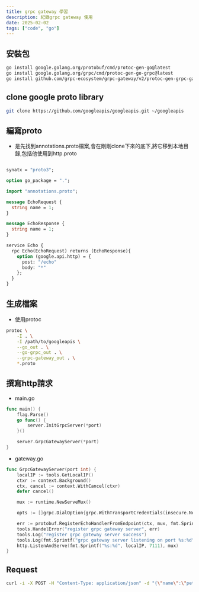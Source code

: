 ```yaml
---
title: grpc gateway 學習
description: 紀錄grpc gateway 使用
date: 2025-02-02
tags: ["code", "go"]
---
```


## 安裝包

```bash
go install google.golang.org/protobuf/cmd/protoc-gen-go@latest
go install google.golang.org/grpc/cmd/protoc-gen-go-grpc@latest
go install github.com/grpc-ecosystem/grpc-gateway/v2/protoc-gen-grpc-gateway@latest
```

## clone google proto library
```bash
git clone https://github.com/googleapis/googleapis.git ~/googleapis
```

## 編寫proto
- 是先找到annotations.proto檔案,會在剛剛clone下來的底下,將它移到本地目錄,包括他使用到http.proto
```proto

synatx = "proto3";

option go_package = ".";

import "annotations.proto";

message EchoRequest {
  string name = 1;
}

message EchoResponse {
  string name = 1;
}

service Echo {
  rpc Echo(EchoRequest) returns (EchoResponse){
    option (google.api.http) = {
      post: "/echo"
      body: "*"
    };
  }
}
```

## 生成檔案
- 使用protoc
```bash
protoc \
    -I . \
    -I /path/to/googleapis \
    --go_out . \
    --go-grpc_out . \
    --grpc-gateway_out . \
    *.proto
```

## 撰寫http請求

- main.go
```go
func main() {
	flag.Parse()
	go func() {
		server.InitGrpcServer(*port)
	}()

	server.GrpcGatewayServer(*port)
}

```

- gateway.go
```go
func GrpcGatewayServer(port int) {
	localIP := tools.GetLocalIP()
	ctxr := context.Background()
	ctx, cancel := context.WithCancel(ctxr)
	defer cancel()

	mux := runtime.NewServeMux()

	opts := []grpc.DialOption{grpc.WithTransportCredentials(insecure.NewCredentials())}

	err := protobuf.RegisterEchoHandlerFromEndpoint(ctx, mux, fmt.Sprintf("%s:%d", localIP, port), opts)
	tools.HandelError("register grpc gateway server", err)
	tools.Log("register grpc gateway server success")
	tools.Log(fmt.Sprintf("grpc gateway server listening on port %s:%d", localIP, 7111))
	http.ListenAndServe(fmt.Sprintf("%s:%d", localIP, 7111), mux)
}
```

## Request
```bash
curl -i -X POST -H "Content-Type: application/json" -d "{\"name\":\"peter\"}" http://192.168.0.101:7111/echo
```
